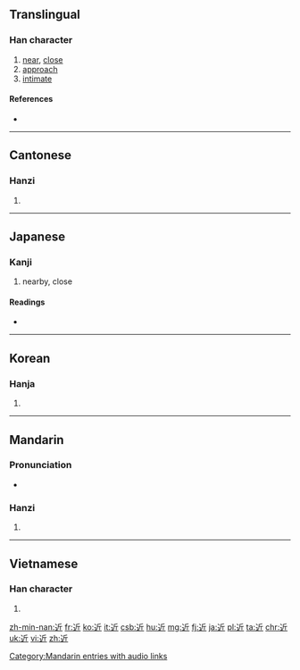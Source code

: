 ==Translingual==
{{stroke order|strokes=8}}

===Han character===
{{Han char|rn=162|rad=辵|as=04|sn=8|four=3230<sub>2</sub>|canj=卜竹一中 (YHML)|ids=⿰[[辶]][[斤]]}}

# [[near]], [[close]]
# [[approach]]
# [[intimate]]

====References====
* {{Han ref|kx=1254.070|dkj=38752|dj=1736.180|hdz=63819.120|uh=8FD1|ud=36817|bh=AAF1|bd=43761}}

----

==Cantonese==

===Hanzi===
{{yue-hanzi|jyut=|y=gan6, kan5}}

# {{defn|lang=yue|sort=辵04}}

----

==Japanese==

===Kanji===
{{ja-kanji|grade=2|rs=辵04}}

# nearby, close

====Readings====
* {{ja-readings|on=[[きん]] (kin), [[こん]] (kon)|kun=[[ちかい]] (chikai)}}

----

==Korean==

===Hanja===
{{ko-hanja|hangeul=근|eumhun=|rv=geun|mr=kŭn|y=kun}}

# {{defn|lang=ko|sort=辵04}}

----

==Mandarin==

===Pronunciation===
* {{audio|zh-jìn.ogg|audio|lang=cmn}}

===Hanzi===
{{cmn-hanzi|pin=[[jìn]] ([[jin4]])|wg=chin<sup>4</sup>}}

# {{defn|lang=cmn|sort=辵04}}

[[Category:Mandarin entries with audio links]]

----

==Vietnamese==

===Han character===
{{vi-hantu|[[cận]], [[cặn]], [[gàn]], [[gần]]|rs=辵04}}

# {{defn|lang=vi|sort=辵04}}

[[zh-min-nan:近]]
[[fr:近]]
[[ko:近]]
[[it:近]]
[[csb:近]]
[[hu:近]]
[[mg:近]]
[[fj:近]]
[[ja:近]]
[[pl:近]]
[[ta:近]]
[[chr:近]]
[[uk:近]]
[[vi:近]]
[[zh:近]]